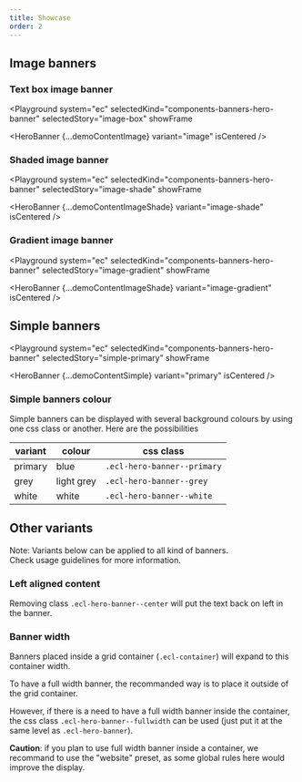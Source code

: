 ```yaml
---
title: Showcase
order: 2
---
```




## Image banners

### Text box image banner

<Playground
  system="ec"
  selectedKind="components-banners-hero-banner"
  selectedStory="image-box"
  showFrame
>
  <HeroBanner {...demoContentImage} variant="image" isCentered />
</Playground>

### Shaded image banner

<Playground
  system="ec"
  selectedKind="components-banners-hero-banner"
  selectedStory="image-shade"
  showFrame
>
  <HeroBanner {...demoContentImageShade} variant="image-shade" isCentered />
</Playground>

### Gradient image banner

<Playground
  system="ec"
  selectedKind="components-banners-hero-banner"
  selectedStory="image-gradient"
  showFrame
>
  <HeroBanner {...demoContentImageShade} variant="image-gradient" isCentered />
</Playground>

## Simple banners

<Playground
  system="ec"
  selectedKind="components-banners-hero-banner"
  selectedStory="simple-primary"
  showFrame
>
  <HeroBanner {...demoContentSimple} variant="primary" isCentered />
</Playground>

### Simple banners colour

Simple banners can be displayed with several background colours by using one css class or another.
Here are the possibilities

| variant | colour     | css class                   |
| ------- | ---------- | --------------------------- |
| primary | blue       | `.ecl-hero-banner--primary` |
| grey    | light grey | `.ecl-hero-banner--grey`    |
| white   | white      | `.ecl-hero-banner--white`   |

## Other variants

Note: Variants below can be applied to all kind of banners.  
Check usage guidelines for more information.

### Left aligned content

Removing class `.ecl-hero-banner--center` will put the text back on left in the banner.

### Banner width

Banners placed inside a grid container (`.ecl-container`) will expand to this container width.

To have a full width banner, the recommanded way is to place it outside of the grid container.

However, if there is a need to have a full width banner inside the container, the css class `.ecl-hero-banner--fullwidth` can be used (just put it at the same level as `.ecl-hero-banner`).

**Caution**: if you plan to use full width banner inside a container, we recommand to use the "website" preset, as some global rules here would improve the display.

